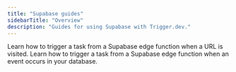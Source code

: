 ```yaml
---
title: "Supabase guides"
sidebarTitle: "Overview"
description: "Guides for using Supabase with Trigger.dev."
---
```


<CardGroup cols={2}>
  <Card
    title="Edge function hello world"
    icon="bolt"
    href="/guides/frameworks/supabase-edge-functions-basic"
  >
    Learn how to trigger a task from a Supabase edge function when a URL is visited.
  </Card>
  <Card
    title="Edge function database webhooks"
    icon="bolt"
    href="/guides/frameworks/supabase-edge-functions-database-webhooks"
  >
    Learn how to trigger a task from a Supabase edge function when an event occurs in your database.
  </Card>
</CardGroup>
